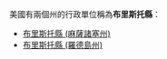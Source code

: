 美國有兩個州的行政單位稱為'''布里斯托縣'''：
* [[布里斯托縣_(麻薩諸塞州)|布里斯托縣 (麻薩諸塞州)]]
* [[布里斯托縣_(羅德島州)|布里斯托縣 (羅德島州)]]
{{disambig|B布里斯托縣|Cat=五字县名消歧义}}